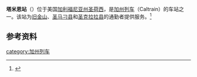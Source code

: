 '''塔米恩站'''（{{lang-en|Tamien station}}）位于美国[[加利福尼亚州|加利福尼亚州]][[圣荷西_(加利福尼亚州)|圣荷西]]，是[[加州列车|加州列车]]（Caltrain）的车站之一。该站为[[旧金山|旧金山]]、[[圣马刁县|圣马刁县]]和[[圣克拉拉县|圣克拉拉县]]的通勤者提供服务。<ref>{{cite web |url=http://www.caltrain.com/stations/TamienStation.html |title=Tamien Station |accessdate=June 11, 2014 |archive-date=2021-01-26 |archive-url=https://web.archive.org/web/20210126003312/https://www.caltrain.com/stations/tamienstation.html |dead-url=no }}</ref>

==参考资料==
{{start rail box}}
{{s-inop|[[圣荷西站|圣荷西站]]}}
{{s-line|[[加州列车|加州列车]]}}
{{s-inop|[[议会站|议会站]]}}
{{end box}}

{{reflist}}

{{Caltrain}}

[[category:加州列车|category:加州列车]]